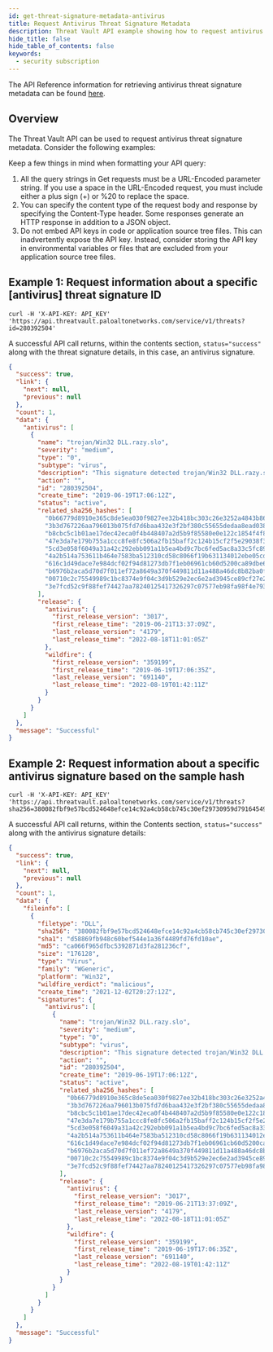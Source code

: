 ```yaml
---
id: get-threat-signature-metadata-antivirus
title: Request Antivirus Threat Signature Metadata
description: Threat Vault API example showing how to request antivirus threat signature metadata.
hide_title: false
hide_table_of_contents: false
keywords:
  - security subscription
---
```


The API Reference information for retrieving antivirus threat signature metadata can be found [here](/threat-vault/api/threat-prevention#operation/threats).

## Overview

The Threat Vault API can be used to request antivirus threat signature metadata. Consider the following examples:

Keep a few things in mind when formatting your API query:

1. All the query strings in Get requests must be a URL-Encoded parameter string. If you use a space in the URL-Encoded request, you must include either a plus sign (+) or %20 to replace the space.
2. You can specify the content type of the request body and response by specifying the Content-Type header. Some responses generate an HTTP response in addition to a JSON object.
3. Do not embed API keys in code or application source tree files. This can inadvertently expose the API key. Instead, consider storing the API key in environmental variables or files that are excluded from your application source tree files.

## Example 1: Request information about a specific [antivirus] threat signature ID

```shell-session
curl -H 'X-API-KEY: API_KEY' 'https://api.threatvault.paloaltonetworks.com/service/v1/threats?id=280392504'
```

A successful API call returns, within the contents section, `status="success"` along with the threat signature details, in this case, an antivirus signature.

```json
{
  "success": true,
  "link": {
    "next": null,
    "previous": null
  },
  "count": 1,
  "data": {
    "antivirus": [
      {
        "name": "trojan/Win32 DLL.razy.slo",
        "severity": "medium",
        "type": "0",
        "subtype": "virus",
        "description": "This signature detected trojan/Win32 DLL.razy.slo",
        "action": "",
        "id": "280392504",
        "create_time": "2019-06-19T17:06:12Z",
        "status": "active",
        "related_sha256_hashes": [
          "0b66779d8910e365c8de5ea030f9827ee32b418bc303c26e3252a4843b86118d",
          "3b3d767226aa796013b075fd7d6baa432e3f2bf380c55655dedaa8ead038829e",
          "b8cbc5c1b01ae17dec42eca0f4b448407a2d5b9f85580e0e122c1854f4f80e37",
          "47e3da7e179b755a1ccc8fe8fc506a2fb15baff2c124b15cf2f5e29038f3d1ac",
          "5cd3e058f6049a31a42c292ebb091a1b5ea4bd9c7bc6fed5ac8a33c5fc89924a",
          "4a2b514a753611b464e7583ba512310cd58c8066f19b631134012ebe05cd0e5f",
          "616c1d49dace7e984dcf02f94d81273db7f1eb06961cb60d5200ca89dbe640ac",
          "b6976b2aca5d70d7f011ef72a8649a370f449811d11a488a46dc8b82ba0f2f2a",
          "00710c2c75549989c1bc8374e9f04c3d9b529e2ec6e2ad3945ce89cf27e25bd4",
          "3e7fcd52c9f88fef74427aa78240125417326297c07577eb98fa98f4e793ca0e"
        ],
        "release": {
          "antivirus": {
            "first_release_version": "3017",
            "first_release_time": "2019-06-21T13:37:09Z",
            "last_release_version": "4179",
            "last_release_time": "2022-08-18T11:01:05Z"
          },
          "wildfire": {
            "first_release_version": "359199",
            "first_release_time": "2019-06-19T17:06:35Z",
            "last_release_version": "691140",
            "last_release_time": "2022-08-19T01:42:11Z"
          }
        }
      }
    ]
  },
  "message": "Successful"
}
```

## Example 2: Request information about a specific antivirus signature based on the sample hash

```shell-session
curl -H 'X-API-KEY: API_KEY' 'https://api.threatvault.paloaltonetworks.com/service/v1/threats?sha256=380082fbf9e57bcd524648efce14c92a4cb58cb745c30ef29730959d79164549'
```

A successful API call returns, within the Contents section, `status="success"` along with the antivirus signature details:

```json
{
  "success": true,
  "link": {
    "next": null,
    "previous": null
  },
  "count": 1,
  "data": {
    "fileinfo": [
      {
        "filetype": "DLL",
        "sha256": "380082fbf9e57bcd524648efce14c92a4cb58cb745c30ef29730959d79164549",
        "sha1": "d58869fb948c60bef544e1a36f4489fd76fd10ae",
        "md5": "ca066f965dfbc5392871d3fa281236cf",
        "size": "176128",
        "type": "Virus",
        "family": "WGeneric",
        "platform": "Win32",
        "wildfire_verdict": "malicious",
        "create_time": "2021-12-02T20:27:12Z",
        "signatures": {
          "antivirus": [
            {
              "name": "trojan/Win32 DLL.razy.slo",
              "severity": "medium",
              "type": "0",
              "subtype": "virus",
              "description": "This signature detected trojan/Win32 DLL.razy.slo",
              "action": "",
              "id": "280392504",
              "create_time": "2019-06-19T17:06:12Z",
              "status": "active",
              "related_sha256_hashes": [
                "0b66779d8910e365c8de5ea030f9827ee32b418bc303c26e3252a4843b86118d",
                "3b3d767226aa796013b075fd7d6baa432e3f2bf380c55655dedaa8ead038829e",
                "b8cbc5c1b01ae17dec42eca0f4b448407a2d5b9f85580e0e122c1854f4f80e37",
                "47e3da7e179b755a1ccc8fe8fc506a2fb15baff2c124b15cf2f5e29038f3d1ac",
                "5cd3e058f6049a31a42c292ebb091a1b5ea4bd9c7bc6fed5ac8a33c5fc89924a",
                "4a2b514a753611b464e7583ba512310cd58c8066f19b631134012ebe05cd0e5f",
                "616c1d49dace7e984dcf02f94d81273db7f1eb06961cb60d5200ca89dbe640ac",
                "b6976b2aca5d70d7f011ef72a8649a370f449811d11a488a46dc8b82ba0f2f2a",
                "00710c2c75549989c1bc8374e9f04c3d9b529e2ec6e2ad3945ce89cf27e25bd4",
                "3e7fcd52c9f88fef74427aa78240125417326297c07577eb98fa98f4e793ca0e"
              ],
              "release": {
                "antivirus": {
                  "first_release_version": "3017",
                  "first_release_time": "2019-06-21T13:37:09Z",
                  "last_release_version": "4179",
                  "last_release_time": "2022-08-18T11:01:05Z"
                },
                "wildfire": {
                  "first_release_version": "359199",
                  "first_release_time": "2019-06-19T17:06:35Z",
                  "last_release_version": "691140",
                  "last_release_time": "2022-08-19T01:42:11Z"
                }
              }
            }
          ]
        }
      }
    ]
  },
  "message": "Successful"
}
```
